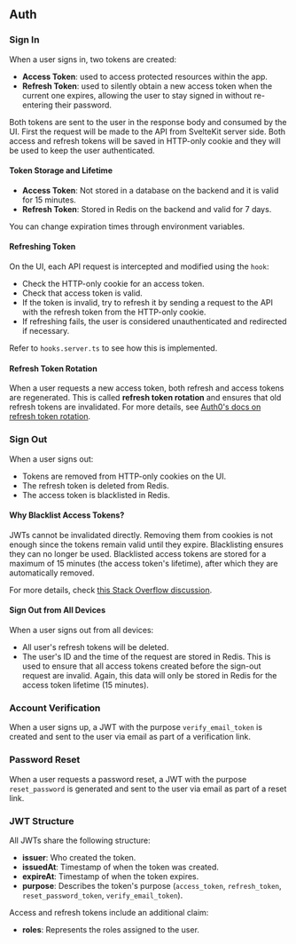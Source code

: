 ## Auth

### Sign In

When a user signs in, two tokens are created:

- **Access Token**: used to access protected resources within the app.
- **Refresh Token**: used to silently obtain a new access token when the current one expires, allowing the user to stay signed in without re-entering their password.

Both tokens are sent to the user in the response body and consumed by the UI. First the request will be made to the API from SvelteKit server side.
Both access and refresh tokens will be saved in HTTP-only cookie and they will be used to keep the user authenticated.

#### Token Storage and Lifetime

- **Access Token**: Not stored in a database on the backend and it is valid for 15 minutes.
- **Refresh Token**: Stored in Redis on the backend and valid for 7 days.

You can change expiration times through environment variables.

#### Refreshing Token

On the UI, each API request is intercepted and modified using the `hook`:

- Check the HTTP-only cookie for an access token.
- Check that access token is valid.
- If the token is invalid, try to refresh it by sending a request to the API with the refresh token from the HTTP-only cookie.
- If refreshing fails, the user is considered unauthenticated and redirected if necessary.

Refer to `hooks.server.ts` to see how this is implemented.

#### Refresh Token Rotation

When a user requests a new access token, both refresh and access tokens are regenerated.
This is called **refresh token rotation** and ensures that old refresh tokens are invalidated.
For more details, see [Auth0's docs on refresh token rotation](https://auth0.com/docs/secure/tokens/refresh-tokens/refresh-token-rotation).

### Sign Out

When a user signs out:

- Tokens are removed from HTTP-only cookies on the UI.
- The refresh token is deleted from Redis.
- The access token is blacklisted in Redis.

#### Why Blacklist Access Tokens?

JWTs cannot be invalidated directly. Removing them from cookies is not enough since the tokens remain valid until they expire.
Blacklisting ensures they can no longer be used. Blacklisted access tokens are stored for a maximum of 15 minutes (the access token's lifetime),
after which they are automatically removed.

For more details, check [this Stack Overflow discussion](https://stackoverflow.com/questions/21978658/invalidating-json-web-tokens).

#### Sign Out from All Devices

When a user signs out from all devices:

- All user's refresh tokens will be deleted.
- The user's ID and the time of the request are stored in Redis. This is used to ensure that all access tokens created before the sign-out request are invalid.
  Again, this data will only be stored in Redis for the access token lifetime (15 minutes).

### Account Verification

When a user signs up, a JWT with the purpose `verify_email_token` is created and sent to the user via email as part of a verification link.

### Password Reset

When a user requests a password reset, a JWT with the purpose `reset_password` is generated and sent to the user via email as part of a reset link.

### JWT Structure

All JWTs share the following structure:

- **issuer**: Who created the token.
- **issuedAt**: Timestamp of when the token was created.
- **expireAt**: Timestamp of when the token expires.
- **purpose**: Describes the token's purpose (`access_token`, `refresh_token`, `reset_password_token`, `verify_email_token`).

Access and refresh tokens include an additional claim:

- **roles**: Represents the roles assigned to the user.

